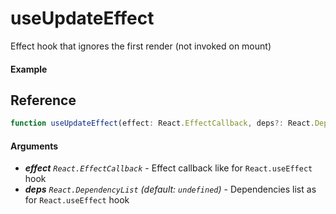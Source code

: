
<Meta title="Lifecycle/useUpdateEffect" component={Example} />

# useUpdateEffect

Effect hook that ignores the first render (not invoked on mount)

#### Example

<Canvas>
  <Story story={Example} />
</Canvas>

## Reference

```ts
function useUpdateEffect(effect: React.EffectCallback, deps?: React.DependencyList): void;
```

#### Arguments

- _**effect**_ _`React.EffectCallback`_ - Effect callback like for `React.useEffect` hook
- _**deps**_ _`React.DependencyList`_ _(default: `undefined`)_ - Dependencies list as for `React.useEffect` hook

